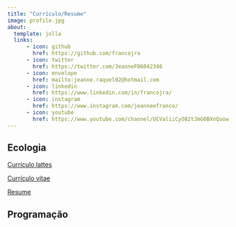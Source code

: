 ---
title: "Currículo/Resume"
image: profile.jpg
about:
  template: jolla
  links:
      - icon: github
        href: https://github.com/francojra
      - icon: twitter
        href: https://twitter.com/JeanneF06042346
      - icon: envelope
        href: mailto:jeanne.raquel02@hotmail.com
      - icon: linkedin
        href: https://www.linkedin.com/in/francojra/
      - icon: instagram
        href: https://www.instagram.com/jeanneefranco/
      - icon: youtube
        href: https://www.youtube.com/channel/UCValiiCyO82tJmG0BXnQuow
---

## Ecologia

[Currículo lattes](curriculo_lattes_Jeanne_Franco.pdf)

[Currículo vitae](curriculum_vitae_jeanne_franco_pt.pdf)

[Resume](curriculum_vitae_jeanne_franco_en.pdf)

## Programação